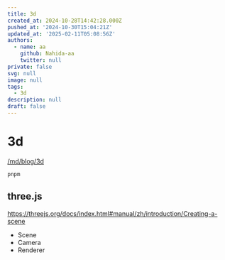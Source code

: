 ```yaml
---
title: 3d
created_at: 2024-10-28T14:42:28.000Z
pushed_at: '2024-10-30T15:04:21Z'
updated_at: '2025-02-11T05:08:56Z'
authors:
  - name: aa
    github: Nahida-aa
    twitter: null
private: false
svg: null
image: null
tags:
  - 3d
description: null
draft: false
---
```


# 3d

[/md/blog/3d](/md/blog/3d)
```sh
pnpm 
```

## three.js

https://threejs.org/docs/index.html#manual/zh/introduction/Creating-a-scene

- Scene
- Camera
- Renderer
